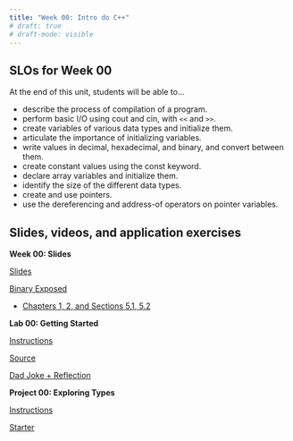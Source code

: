 ```yaml
---
title: "Week 00: Intro do C++"
# draft: true
# draft-mode: visible
---
```


## SLOs for Week 00

At the end of this unit, students will be able to...

-   describe the process of compilation of a program.
-   perform basic I/O using cout and cin, with `<<` and `>>`.
-   create variables of various data types and initialize them.
-   articulate the importance of initializing variables.
-   write values in decimal, hexadecimal, and binary, and convert between them.
-   create constant values using the const keyword.
-   declare array variables and initialize them.
-   identify the size of the different data types.
-   create and use pointers.
-   use the dereferencing and address-of operators on pointer variables.

## Slides, videos, and application exercises

:::::: slide-deck
**Week 00: Slides**

::: slides
[Slides](https://docs.google.com/presentation/u/1/d/1P8PvEMAZsOK85w_vDgjgc9MTG5jADufl6RvGtUXpMLM/edit){target="_blank"}
:::

::: source
[Binary Exposed](https://integer.exposed/#0x0008){target="_blank"}
:::

```{=html}
<!-- ::: source
[Code from Class](https://calvincollege-my.sharepoint.com/:f:/g/personal/vtn2_calvin_edu/Eredz2bHiShCtI0CVssiaggB8tUES6QbacEf2cc4PBhTgQ?e=uoV7Uu)
::: -->
```

::: reading
-   [Chapters 1, 2, and Sections 5.1, 5.2](https://runestone.academy/runestone/books/published/cpp4python/index.html){target="_blank"}
:::

```{=html}
<!-- ::: video
[Video](https://youtu.be/_YqEHZccujc)
:::
-->
```
::::::

<!-- ## Lab -->

:::::: lab
**Lab 00: Getting Started**

::: instructions
[Instructions](/labs/lab00.qmd)
:::

::: starter
[Source](https://classroom.github.com/a/QYJE3sJ0){target="_blank"}
:::

::: slides
[Dad Joke + Reflection](){target="_blank"}
:::
::::::

<!-- ## Homework assignments -->

::::: homework
**Project 00: Exploring Types**

::: instructions
[Instructions](/projects/proj00.qmd)
:::

```{=html}
<!-- ::: source
[Source](){target="_blank"}
::: -->
```

::: starter
[Starter](https://classroom.github.com/a/hz4_ylIx){target="_blank"}
:::
:::::

```{=html}
<!-- ::: exam
**Exam 4** Exam on Wednesday during class. Bring your laptop. Content: Weeks 0 - 11.
::: -->
```

```{=html}
<!-- ::: application-exercise
**First dataviz**

> **Option 1 - UN Votes**
>
> ::: source
> [Source](https://github.com/rstudio-education/datascience-box/tree/master/course-materials/application-exercises/ae-01a-un-votes/unvotes.qmd)
> :::
>
> ::: video
> [Video](https://youtu.be/r-uTBEclM1E)
> :::

> **Option 2 - COVID-19**
>
> ::: source
> [Source](https://github.com/rstudio-education/datascience-box/blob/master/course-materials/application-exercises/ae-01b-covid/covid.qmd)
> :::
::: -->
```

```{=html}
<!-- ::: guest-lecture
**Alberto Cairo - How charts lie**

::: video
[Video](https://youtu.be/Low28hx4wyk)
:::
::: -->
```